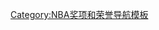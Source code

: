 {{Navbox
|name = NBA技巧挑战赛冠军
|title = [[NBA全明星周末]][[NBA技巧赛|技巧赛冠軍]]
|bodyclass = hlist
|group1 = 2000年代
|list1 =  
*2003年：[[贾森·基德]]
*2004年：[[貝倫·戴維斯]]
*2005年：[[史蒂夫·纳什]]
*2006年：[[德文·韦德]]
*2007年：[[德文·韦德]]
*2008年：[[德隆·威廉姆斯]]
*2009年：[[德里克·罗斯]]
|group2 = 2010年代
|list2 =
*2010年：[[史蒂夫·纳什]]
*2011年：[[斯蒂芬·库里]]
*2012年：[[托尼·帕克]]
*2013年：[[达米恩·利拉德]]
*2014年：[[达米恩·利拉德]]／[[特雷·伯克]]
*2015年：[[帕特里克·贝弗利]]
*2016年：[[卡爾-安東尼·唐斯]]
*2017年：[[克里斯塔普斯·波爾津吉斯]]
*2018年：[[史賓塞·丁威迪]]
*2019年：[[傑森·塔圖姆]]
|group3 = 2020年代
|list3 =
*2020年：[[巴姆·阿德巴約]]
*2021年：[[多曼塔斯·薩博尼斯]]
}} <noinclude>
[[Category:NBA奖项和荣誉导航模板]]
</noinclude>